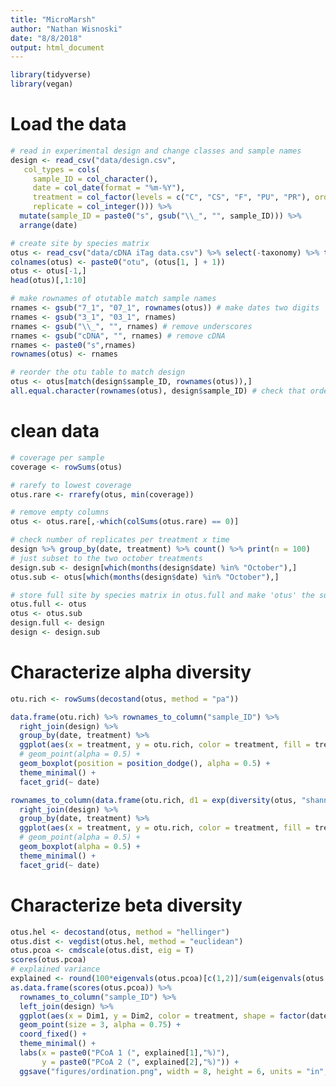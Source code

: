 ```yaml
---
title: "MicroMarsh"
author: "Nathan Wisnoski"
date: "8/8/2018"
output: html_document
---
```


```r
library(tidyverse)
library(vegan)
```

# Load the data
```r
# read in experimental design and change classes and sample names
design <- read_csv("data/design.csv",
   col_types = cols(
     sample_ID = col_character(), 
     date = col_date(format = "%m-%Y"),
     treatment = col_factor(levels = c("C", "CS", "F", "PU", "PR"), ordered = T),
     replicate = col_integer())) %>% 
  mutate(sample_ID = paste0("s", gsub("\\_", "", sample_ID))) %>% 
  arrange(date)

# create site by species matrix
otus <- read_csv("data/cDNA iTag data.csv") %>% select(-taxonomy) %>% t()
colnames(otus) <- paste0("otu", (otus[1, ] + 1))
otus <- otus[-1,]
head(otus)[,1:10]

# make rownames of otutable match sample names
rnames <- gsub("7_1", "07_1", rownames(otus)) # make dates two digits
rnames <- gsub("3_1", "03_1", rnames)
rnames <- gsub("\\_", "", rnames) # remove underscores
rnames <- gsub("cDNA", "", rnames) # remove cDNA
rnames <- paste0("s",rnames)
rownames(otus) <- rnames

# reorder the otu table to match design
otus <- otus[match(design$sample_ID, rownames(otus)),]
all.equal.character(rownames(otus), design$sample_ID) # check that order is correct
```

# clean data
```r
# coverage per sample
coverage <- rowSums(otus)

# rarefy to lowest coverage
otus.rare <- rrarefy(otus, min(coverage))

# remove empty columns
otus <- otus.rare[,-which(colSums(otus.rare) == 0)]

# check number of replicates per treatment x time
design %>% group_by(date, treatment) %>% count() %>% print(n = 100)
# just subset to the two october treatments
design.sub <- design[which(months(design$date) %in% "October"),]
otus.sub <- otus[which(months(design$date) %in% "October"),]

# store full site by species matrix in otus.full and make 'otus' the subset
otus.full <- otus
otus <- otus.sub
design.full <- design
design <- design.sub
```


# Characterize alpha diversity
```r
otu.rich <- rowSums(decostand(otus, method = "pa"))

data.frame(otu.rich) %>% rownames_to_column("sample_ID") %>% 
  right_join(design) %>% 
  group_by(date, treatment) %>%
  ggplot(aes(x = treatment, y = otu.rich, color = treatment, fill = treatment)) +
  # geom_point(alpha = 0.5) +
  geom_boxplot(position = position_dodge(), alpha = 0.5) +
  theme_minimal() + 
  facet_grid(~ date)

rownames_to_column(data.frame(otu.rich, d1 = exp(diversity(otus, "shannon"))), "sample_ID") %>% 
  right_join(design) %>% 
  group_by(date, treatment) %>%
  ggplot(aes(x = treatment, y = otu.rich, color = treatment, fill = treatment)) +
  # geom_point(alpha = 0.5) +
  geom_boxplot(alpha = 0.5) +
  theme_minimal() + 
  facet_grid(~ date)
```


# Characterize beta diversity
```r
otus.hel <- decostand(otus, method = "hellinger")
otus.dist <- vegdist(otus.hel, method = "euclidean")
otus.pcoa <- cmdscale(otus.dist, eig = T)
scores(otus.pcoa)
# explained variance
explained <- round(100*eigenvals(otus.pcoa)[c(1,2)]/sum(eigenvals(otus.pcoa)),1)
as.data.frame(scores(otus.pcoa)) %>% 
  rownames_to_column("sample_ID") %>% 
  left_join(design) %>% 
  ggplot(aes(x = Dim1, y = Dim2, color = treatment, shape = factor(date))) + 
  geom_point(size = 3, alpha = 0.75) + 
  coord_fixed() + 
  theme_minimal() +
  labs(x = paste0("PCoA 1 (", explained[1],"%)"),
       y = paste0("PCoA 2 (", explained[2],"%)")) + 
  ggsave("figures/ordination.png", width = 8, height = 6, units = "in", dpi = 300)
```

